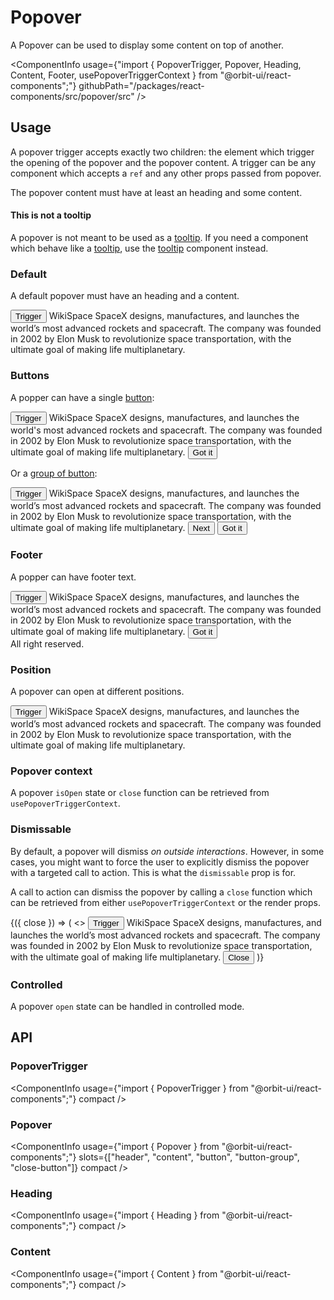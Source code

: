 
<Meta
    title="Components/Popover"
    id="popover"
/>

# Popover

<Tagline>A Popover can be used to display some content on top of another.</Tagline>

<ComponentInfo
    usage={"import { PopoverTrigger, Popover, Heading, Content, Footer, usePopoverTriggerContext } from \"@orbit-ui/react-components\";"}
    githubPath="/packages/react-components/src/popover/src"
/>

## Usage

A popover trigger accepts exactly two children: the element which trigger the opening of the popover and the popover content. A trigger can be any component which accepts a `ref` and any other props passed from popover.

The popover content must have at least an heading and some content.

#### This is not a tooltip

A popover is not meant to be used as a [tooltip](?path=/docs/tooltip--default-story). If you need a component which behave like a [tooltip](?path=/docs/tooltip--default-story), use the [tooltip](?path=/docs/tooltip--default-story) component instead.

### Default

A default popover must have an heading and a content.

<Preview>
    <Story name="default">
        <PopoverTrigger>
            <Button>Trigger</Button>
            <Popover>
                <Heading>WikiSpace</Heading>
                <Content>SpaceX designs, manufactures, and launches the world’s most advanced rockets and spacecraft. The company was founded in 2002 by Elon Musk to revolutionize space transportation, with the ultimate goal of making life multiplanetary.</Content>
            </Popover>
        </PopoverTrigger>
    </Story>
</Preview>

### Buttons

A popper can have a single [button](?path=/docs/button--default-story):

<Preview>
    <Story name="button">
        <PopoverTrigger>
            <Button>Trigger</Button>
            <Popover>
                <Heading>WikiSpace</Heading>
                <Content>SpaceX designs, manufactures, and launches the world's most advanced rockets and spacecraft. The company was founded in 2002 by Elon Musk to revolutionize space transportation, with the ultimate goal of making life multiplanetary.</Content>
                <Button>Got it</Button>
            </Popover>
        </PopoverTrigger>
    </Story>
</Preview>

Or a [group of button](?path=/docs/button--default-story#button-group):

<Preview>
    <Story name="button group">
        <PopoverTrigger>
            <Button>Trigger</Button>
            <Popover>
                <Heading>WikiSpace</Heading>
                <Content>SpaceX designs, manufactures, and launches the world’s most advanced rockets and spacecraft. The company was founded in 2002 by Elon Musk to revolutionize space transportation, with the ultimate goal of making life multiplanetary.</Content>
                <ButtonGroup>
                    <Button>Next</Button>
                    <Button>Got it</Button>
                </ButtonGroup>
            </Popover>
        </PopoverTrigger>
    </Story>
</Preview>

### Footer

A popper can have footer text.

<Preview>
    <Story name="footer">
        <PopoverTrigger>
            <Button>Trigger</Button>
            <Popover>
                <Heading>WikiSpace</Heading>
                <Content>SpaceX designs, manufactures, and launches the world’s most advanced rockets and spacecraft. The company was founded in 2002 by Elon Musk to revolutionize space transportation, with the ultimate goal of making life multiplanetary.</Content>
                <Button>Got it</Button>
                <Footer>All right reserved.</Footer>
            </Popover>
        </PopoverTrigger>
    </Story>
</Preview>

### Position

A popover can open at different positions.

<Preview>
    <Story name="position">
        <PopoverTrigger position="right">
            <Button>Trigger</Button>
            <Popover>
                <Heading>WikiSpace</Heading>
                <Content>SpaceX designs, manufactures, and launches the world’s most advanced rockets and spacecraft. The company was founded in 2002 by Elon Musk to revolutionize space transportation, with the ultimate goal of making life multiplanetary.</Content>
            </Popover>
        </PopoverTrigger>
    </Story>
</Preview>

### Popover context

A popover `isOpen` state or `close` function can be retrieved from `usePopoverTriggerContext`.

<Preview filePath="/popover/docs/PopoverContext" />

### Dismissable

By default, a popover will dismiss *on outside interactions*. However, in some cases, you might want to force the user to explicitly dismiss the popover with a targeted call to action. This is what the `dismissable` prop is for.

A call to action can dismiss the popover by calling a `close` function which can be retrieved from either `usePopoverTriggerContext` or the render props.

<Preview>
    <Story name="dismissable">
        <PopoverTrigger dismissable={false}>
            {({ close }) => (
                <>
                    <Button>Trigger</Button>
                    <Popover>
                        <Heading>WikiSpace</Heading>
                        <Content>SpaceX designs, manufactures, and launches the world’s most advanced rockets and spacecraft. The company was founded in 2002 by Elon Musk to revolutionize space transportation, with the ultimate goal of making life multiplanetary.</Content>
                        <Button onClick={close}>Close</Button>
                    </Popover>
                </>
            )}
        </PopoverTrigger>
    </Story>
</Preview>

### Controlled

A popover `open` state can be handled in controlled mode.

<Preview filePath="/popover/docs/ControlledPopover" />

## API

### PopoverTrigger

<ComponentInfo
    usage={"import { PopoverTrigger } from \"@orbit-ui/react-components\";"}
    compact
/>

<ArgsTable of={InnerPopoverTrigger} sort="alpha" />

### Popover

<ComponentInfo
    usage={"import { Popover } from \"@orbit-ui/react-components\";"}
    slots={["header", "content", "button", "button-group", "close-button"]}
    compact
/>

<ArgsTable of={InnerPopover} sort="alpha" />

### Heading

<ComponentInfo
    usage={"import { Heading } from \"@orbit-ui/react-components\";"}
    compact
/>

<ArgsTable of={InnerHeading} sort="alpha" />

### Content

<ComponentInfo
    usage={"import { Content } from \"@orbit-ui/react-components\";"}
    compact
/>

<ArgsTable of={InnerContent} sort="alpha" />

